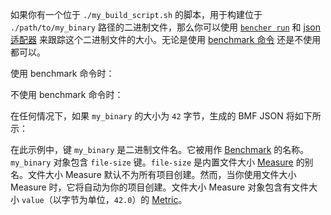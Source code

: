 如果你有一个位于 `./my_build_script.sh` 的脚本，用于构建位于 `./path/to/my_binary` 路径的二进制文件，那么你可以使用 <code><a href="/zh/docs/explanation/bencher-run/">bencher run</a></code> 和 [json 适配器][json adapter] 来跟踪这个二进制文件的大小。无论是使用 [benchmark 命令][bencher run] 还是不使用都可以。

使用 benchmark 命令时：
<CmdExample />

不使用 benchmark 命令时：
<NoCmdExample />

在任何情况下，如果 `my_binary` 的大小为 `42` 字节，生成的 BMF JSON 将如下所示：

<JsonExample />

在此示例中，键 `my_binary` 是二进制文件名。它被用作 [Benchmark][benchmark] 的名称。`my_binary` 对象包含 `file-size` 键。`file-size` 是内置文件大小 [Measure][measure] 的别名。文件大小 Measure 默认不为所有项目创建。然而，当你使用文件大小 Measure 时，它将自动为你的项目创建。文件大小 Measure 对象包含有文件大小 `value`（以字节为单位，`42.0`）的 [Metric][metric]。

[json adapter]: /zh/docs/explanation/adapters/#-json
[bencher run]: /zh/docs/explanation/bencher-run/#benchmark-command

[benchmark]: /zh/docs/explanation/benchmarking/#benchmark
[measure]: /zh/docs/explanation/benchmarking/#measure
[metric]: /zh/docs/explanation/benchmarking/#metrics